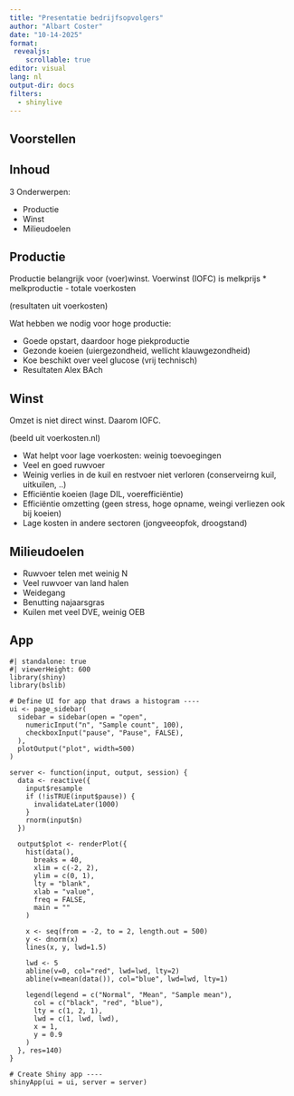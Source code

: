```yaml
---
title: "Presentatie bedrijfsopvolgers"
author: "Albart Coster"
date: "10-14-2025"
format: 
 revealjs:
    scrollable: true
editor: visual
lang: nl
output-dir: docs
filters:
  - shinylive
---
```


## Voorstellen

## Inhoud

3 Onderwerpen:

-   Productie
-   Winst
-   Milieudoelen

## Productie

Productie belangrijk voor (voer)winst. Voerwinst (IOFC) is melkprijs * melkproductie - totale voerkosten







(resultaten uit voerkosten)

Wat hebben we nodig voor hoge productie:

-   Goede opstart, daardoor hoge piekproductie
-   Gezonde koeien (uiergezondheid, wellicht klauwgezondheid)
-   Koe beschikt over veel glucose (vrij technisch)
-   Resultaten Alex BAch

## Winst

Omzet is niet direct winst. Daarom IOFC.

(beeld uit voerkosten.nl)

-   Wat helpt voor lage voerkosten: weinig toevoegingen
-   Veel en goed ruwvoer
-   Weinig verlies in de kuil en restvoer niet verloren (conserveirng kuil, uitkuilen, ..)
-   Efficiëntie koeien (lage DIL, voerefficiëntie)
-   Efficiëntie omzetting (geen stress, hoge opname, weingi verliezen ook bij koeien)
-   Lage kosten in andere sectoren (jongveeopfok, droogstand)

## Milieudoelen

-   Ruwvoer telen met weinig N
-   Veel ruwvoer van land halen
-   Weidegang
-   Benutting najaarsgras
-   Kuilen met veel DVE, weinig OEB

## App

```shinylive-r
#| standalone: true
#| viewerHeight: 600
library(shiny)
library(bslib)

# Define UI for app that draws a histogram ----
ui <- page_sidebar(
  sidebar = sidebar(open = "open",
    numericInput("n", "Sample count", 100),
    checkboxInput("pause", "Pause", FALSE),
  ),
  plotOutput("plot", width=500)
)

server <- function(input, output, session) {
  data <- reactive({
    input$resample
    if (!isTRUE(input$pause)) {
      invalidateLater(1000)
    }
    rnorm(input$n)
  })
  
  output$plot <- renderPlot({
    hist(data(),
      breaks = 40,
      xlim = c(-2, 2),
      ylim = c(0, 1),
      lty = "blank",
      xlab = "value",
      freq = FALSE,
      main = ""
    )
    
    x <- seq(from = -2, to = 2, length.out = 500)
    y <- dnorm(x)
    lines(x, y, lwd=1.5)
    
    lwd <- 5
    abline(v=0, col="red", lwd=lwd, lty=2)
    abline(v=mean(data()), col="blue", lwd=lwd, lty=1)

    legend(legend = c("Normal", "Mean", "Sample mean"),
      col = c("black", "red", "blue"),
      lty = c(1, 2, 1),
      lwd = c(1, lwd, lwd),
      x = 1,
      y = 0.9
    )
  }, res=140)
}

# Create Shiny app ----
shinyApp(ui = ui, server = server)
```

